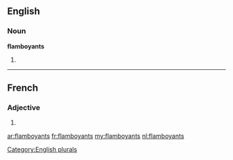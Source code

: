 ==English==

===Noun===
'''flamboyants'''

# {{plural of|[[flamboyant]]}}

[[Category:English plurals]]

----

==French==

===Adjective===
{{fr-adj-form}} {{m|p}}

# {{masculine plural of|flamboyant|lang=fr}}

[[ar:flamboyants]]
[[fr:flamboyants]]
[[my:flamboyants]]
[[nl:flamboyants]]